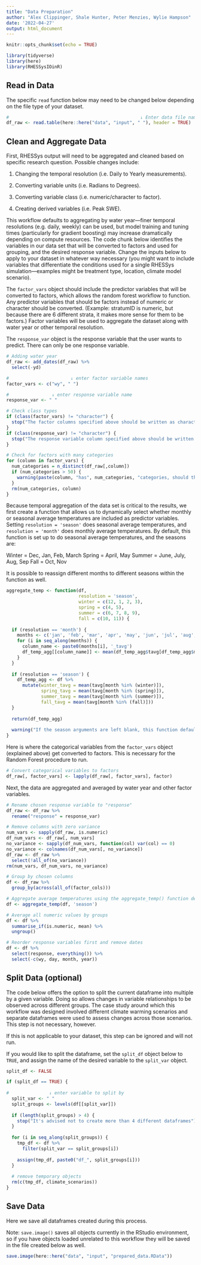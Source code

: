```yaml
---
title: "Data Preparation"
author: "Alex Clippinger, Shale Hunter, Peter Menzies, Wylie Hampson"
date: '2022-04-27'
output: html_document
---
```


```r
knitr::opts_chunk$set(echo = TRUE)

library(tidyverse)
library(here)
library(RHESSysIOinR)
```

## Read in Data

The specific `read` function below may need to be changed below depending on the file type of your dataset.

```r
#                                                 ↓ Enter data file name
df_raw <- read.table(here::here("data", "input", " "), header = TRUE) 
```

## Clean and Aggregate Data

First, RHESSys output will need to be aggregated and cleaned based on specific research question. Possible changes include:

1.  Changing the temporal resolution (i.e. Daily to Yearly measurements).

2.  Converting variable units (i.e. Radians to Degrees).

3.  Converting variable class (i.e. numeric/character to factor).

4.  Creating derived variables (i.e. Peak SWE).

This workflow defaults to aggregating by water year---finer temporal resolutions (e.g. daily, weekly) can be used, but model training and tuning times (particularly for gradient boosting) may increase dramatically depending on compute resources. The code chunk below identifies the variables in our data set that will be converted to factors and used for grouping, and the desired response variable. Change the inputs below to apply to your dataset in whatever way necessary (you might want to include variables that differentiate the conditions used for a single RHESSys simulation---examples might be treatment type, location, climate model scenario). 

The `factor_vars` object should include the predictor variables that will be converted to factors, which allows the random forest workflow to function. Any predictor variables that should be factors instead of numeric or character should be converted. (Example: stratumID is numeric, but because there are 6 different strata, it makes more sense for them to be factors.) Factor variables will be used to aggregate the dataset along with water year or other temporal resolution.

The `response_var` object is the response variable that the user wants to predict. There can only be one response variable.


```r
# Adding water year
df_raw <- add_dates(df_raw) %>% 
  select(-yd)

#                       ↓ enter factor variable names 
factor_vars <- c("wy", " ")

#                ↓ enter response variable name
response_var <- " "
```

```r
# Check class types
if (class(factor_vars) != "character") {
  stop("The factor columns specified above should be written as characters.")
}
if (class(response_var) != "character") {
  stop("The response variable column specified above should be written as a character.")
}

# Check for factors with many categories
for (column in factor_vars) {
  num_categories = n_distinct(df_raw[,column])
  if (num_categories > 50) {
    warning(paste(column, "has", num_categories, "categories, should this column be numeric?"))
  }
  rm(num_categories, column)
}
```

Because temporal aggregation of the data set is critical to the results, we first create a function that allows us to dynamically select whether monthly or seasonal average temperatures are included as predictor variables. Setting `resolution = 'season'` does seasonal average temperatures, and `resolution = 'month'` does monthly average temperatures. By default, this function is set up to do seasonal average temperatures, and the seasons are:

Winter = Dec, Jan, Feb, March
Spring = April, May
Summer = June, July, Aug, Sep
Fall = Oct, Nov

It is possible to reassign different months to different seasons within the function as well. 

```r
aggregate_temp <- function(df, 
                           resolution = 'season', 
                           winter = c(12, 1, 2, 3),
                           spring = c(4, 5),
                           summer = c(6, 7, 8, 9),
                           fall = c(10, 11)) {
  
  if (resolution == 'month') {
    months <- c('jan', 'feb', 'mar', 'apr', 'may', 'jun', 'jul', 'aug', 'sep', 'oct', 'nov', 'dec')
    for (i in seq_along(months)) {
      column_name <- paste0(months[i], '_tavg')
      df_temp_agg[[column_name]] <- mean(df_temp_agg$tavg[df_temp_agg$month == i])
    }
  }
  
  if (resolution == 'season') {
    df_temp_agg <- df %>%
      mutate(winter_tavg = mean(tavg[month %in% (winter)]),
             spring_tavg = mean(tavg[month %in% (spring)]),
             summer_tavg = mean(tavg[month %in% (summer)]),
             fall_tavg = mean(tavg[month %in% (fall)])) 
  }
  
  return(df_temp_agg)
  
  warning("If the season arguments are left blank, this function defaults to winter = c(12, 1, 2, 3), spring = c(4, 5), summer=c(6, 7, 8, 9), fall = c(10, 11)")
}
```

Here is where the categorical variables from the `factor_vars` object (explained above) get converted to factors. This is necessary for the Random Forest procedure to run. 

```r
# Convert categorical variables to factors
df_raw[, factor_vars] <- lapply(df_raw[, factor_vars], factor)

```

Next, the data are aggregated and averaged by water year and other factor variables.

```r
# Rename chosen response variable to "response"
df_raw <- df_raw %>% 
  rename("response" = response_var)

# Remove columns with zero variance
num_vars <- sapply(df_raw, is.numeric)
df_num_vars <- df_raw[, num_vars]
no_variance <- sapply(df_num_vars, function(col) var(col) == 0)
no_variance <- colnames(df_num_vars[, no_variance])
df_raw <- df_raw %>% 
  select(!all_of(no_variance))
rm(num_vars, df_num_vars, no_variance)

# Group by chosen columns
df <- df_raw %>%   
  group_by(across(all_of(factor_cols)))

# Aggregate average temperatures using the aggregate_temp() function defined above.
df <- aggregate_temp(df, 'season')

# Average all numeric values by groups
df <- df %>% 
  summarise_if(is.numeric, mean) %>% 
  ungroup()

# Reorder response variables first and remove dates
df <- df %>% 
  select(response, everything()) %>%
  select(-c(wy, day, month, year))
```


## Split Data (optional)

The code below offers the option to split the current dataframe into multiple by a given variable. Doing so allows changes in variable relationships to be observed across different groups. The case study around which this workflow was designed involved different climate warming scenarios and separate dataframes were used to assess changes across those scenarios. This step is not necessary, however.

If this is not applicable to your dataset, this step can be ignored and will not run.

If you would like to split the dataframe, set the `split_df` object below to `TRUE`, and assign the name of the desired variable to the `split_var` object.


```r
split_df <- FALSE

if (split_df == TRUE) {
  
#               ↓ enter variable to split by 
  split_var <- " "
  split_groups <- levels(df[[split_var]])
  
  if (length(split_groups) > 4) {
    stop("It's advised not to create more than 4 different dataframes")
  }
  
  for (i in seq_along(split_groups)) {
    tmp_df <- df %>% 
      filter(split_var == split_groups[i])
    
    assign(tmp_df, paste0("df_", split_groups[i]))
  }
  
  # remove temporary objects
  rm(c(tmp_df, climate_scenarios))
}  
```

## Save Data

Here we save all dataframes created during this process. 

Note: `save.image()` saves all objects currently in the RStudio environment, so if you have objects loaded unrelated to this workflow they will be saved in the file created below as well.

```r
save.image(here::here("data", "input", "prepared_data.RData"))
```

